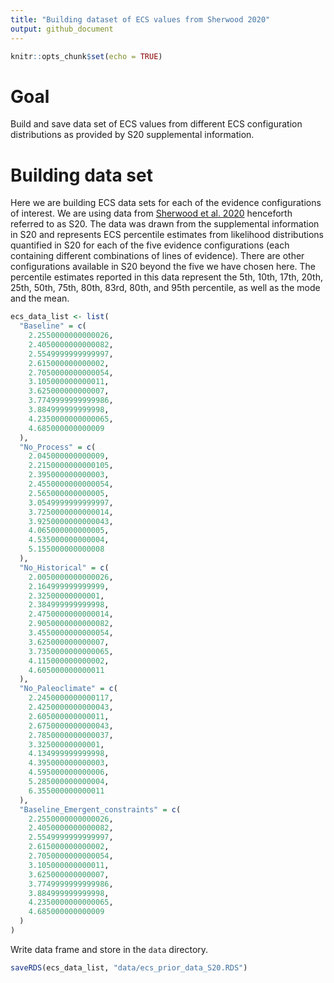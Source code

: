 ```yaml
---
title: "Building dataset of ECS values from Sherwood 2020"
output: github_document
---
```


```r
knitr::opts_chunk$set(echo = TRUE)
```

# Goal 

Build and save data set of ECS values from different ECS configuration distributions as provided by S20 supplemental information.

# Building data set

Here we are building ECS data sets for each of the evidence configurations of interest. We are using data from [Sherwood et al. 2020](https://agupubs.onlinelibrary.wiley.com/doi/full/10.1029/2019RG000678) henceforth referred to as S20. The data was drawn from the supplemental information in S20 and represents ECS percentile estimates from likelihood distributions quantified in S20 for each of the five evidence configurations (each containing different combinations of lines of evidence). There are other configurations available in S20 beyond the five we have chosen here. The percentile estimates reported in this data represent the 5th, 10th, 17th, 20th, 25th, 50th, 75th, 80th, 83rd, 80th, and 95th percentile, as well as the mode and the mean. 

```r
ecs_data_list <- list(
  "Baseline" = c(
    2.2550000000000026,
    2.4050000000000082,
    2.5549999999999997,
    2.615000000000002,
    2.7050000000000054,
    3.105000000000011,
    3.625000000000007,
    3.7749999999999986,
    3.884999999999998,
    4.2350000000000065,
    4.685000000000009
  ),
  "No_Process" = c(
    2.045000000000009,
    2.2150000000000105,
    2.395000000000003,
    2.4550000000000054,
    2.565000000000005,
    3.0549999999999997,
    3.7250000000000014,
    3.9250000000000043,
    4.065000000000005,
    4.535000000000004,
    5.155000000000008
  ),
  "No_Historical" = c(
    2.0050000000000026,
    2.164999999999999,
    2.32500000000001,
    2.384999999999998,
    2.4750000000000014,
    2.9050000000000082,
    3.4550000000000054,
    3.625000000000007,
    3.7350000000000065,
    4.115000000000002,
    4.605000000000011
  ),
  "No_Paleoclimate" = c(
    2.2450000000000117,
    2.4250000000000043,
    2.605000000000011,
    2.6750000000000043,
    2.7850000000000037,
    3.32500000000001,
    4.134999999999998,
    4.395000000000003,
    4.595000000000006,
    5.285000000000004,
    6.355000000000011 
  ),
  "Baseline_Emergent_constraints" = c(
    2.2550000000000026,
    2.4050000000000082,
    2.5549999999999997,
    2.615000000000002,
    2.7050000000000054,
    3.105000000000011,
    3.625000000000007,
    3.7749999999999986,
    3.884999999999998,
    4.2350000000000065,
    4.685000000000009
  )
)
```

Write data frame and store in the `data` directory.

```r
saveRDS(ecs_data_list, "data/ecs_prior_data_S20.RDS")
```
